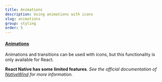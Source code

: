 ```yaml
---
title: Animations
description: Using animations with icons
slug: animations
group: styling
order: 5
---
```


#### [Animations](https://tailwindcss.com/docs/animation)

Animations and transitions can be used with icons,
but this functionality is only available for React.

**React Native has some limited features**. _See the official documentation of [NativeWind](https://www.nativewind.dev/core-concepts/states) for more information._
